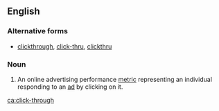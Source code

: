 {{also|click through}}
==English==
{{wikipedia|Click-through rate}}

===Alternative forms===
* [[clickthrough]], [[click-thru]], [[clickthru]]

===Noun===
{{en-noun|head=[[click]]-[[through]]|~}}

# {{context|Internet|advertising|lang=en}} An online advertising performance [[metric]] representing an individual responding to an [[ad]] by clicking on it.

[[ca:click-through]]